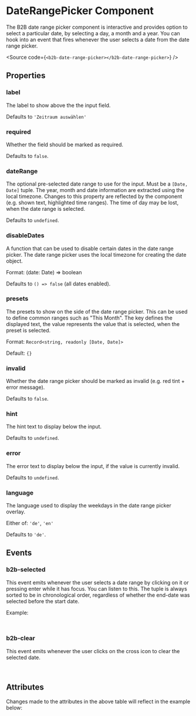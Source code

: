 
<Meta of={DateRangePickerStories} />

# DateRangePicker Component

<Canvas of={DateRangePickerStories.Default} />

The B2B date range picker component is interactive and provides option to select a particular date, by selecting a day, a month and a year.
You can hook into an event that fires whenever the user selects a date from the date range picker.

<Source code={`<b2b-date-range-picker></b2b-date-range-picker>`} />

## Properties

### label

The label to show above the the input field.

Defaults to `'Zeitraum auswählen'`

### required

Whether the field should be marked as required.

Defaults to `false`.

### dateRange

The optional pre-selected date range to use for the input. Must be a `[Date, Date]` tuple.
The year, month and date information are extracted using the local timezone.
Changes to this property are reflected by the component (e.g. shown text, highlighted time ranges).
The time of day may be lost, when the date range is selected.

Defaults to `undefined`.

### disableDates

A function that can be used to disable certain dates in the date range picker.
The date range picker uses the local timezone for creating the date object.

Format: (date: Date) => boolean

Defaults to `() => false` (all dates enabled).

### presets

The presets to show on the side of the date range picker. This can be used to define common ranges such as "This Month".
The key defines the displayed text, the value represents the value that is selected, when the preset is selected.

Format: `Record<string, readonly [Date, Date]>`

Default: `{}`

### invalid

Whether the date range picker should be marked as invalid (e.g. red tint + error message).

Defaults to `false`.

### hint

The hint text to display below the input.

Defaults to `undefined`.

### error

The error text to display below the input, if the value is currently invalid.

Defaults to `undefined`.

### language

The language used to display the weekdays in the date range picker overlay.

Either of: `'de'`, `'en'`

Defaults to `'de'`.

## Events

### b2b-selected

This event emits whenever the user selects a date range by clicking on it or pressing enter while it has focus. You can
listen to this.
The tuple is always sorted to be in chronological order, regardless of whether the end-date was selected before the start date.

Example:

```js
event.detail.selected: [new Date(), new Date()]
```

### b2b-clear

This event emits whenever the user clicks on the cross icon to clear the selected date.

<br />

## Attributes

<ArgTypes of={DateRangePickerStories} />
Changes made to the attributes in the above table will reflect in the example
below:
<Primary />
